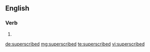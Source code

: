 ==English==

===Verb===
{{head|en|verb form}}

# {{en-past of|superscribe}}

[[de:superscribed]]
[[mg:superscribed]]
[[te:superscribed]]
[[vi:superscribed]]
